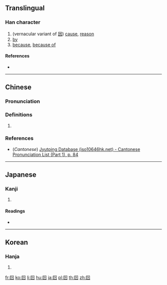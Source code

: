 {{character info/new}}
{{also|因}}
==Translingual==

===Han character===
{{Han char|rn=31|rad=囗|as=02|sn=5|four=|canj=WS}}

# (vernacular variant of [[因]]) [[cause]], [[reason]]
# [[by]]
# [[because]], [[because of]]

====References====
* {{Han ref|kx=0216.180|dkj=04678|dj=0439.180|hdz=10711.010|uh=56D9|ud=22233}}

----

==Chinese==
{{zh-forms}}

===Pronunciation===
{{zh-pron
|m=yīn
|c=jan1
|mc=
|oc=
|ma=
|cat=n,prep
}}

===Definitions===
{{zh-hanzi}}

# {{rfdef|lang=zh}}

===References===
* (''Cantonese'') [http://www.iso10646hk.net/jp/document/download.jsp Jyutping Database (iso10646hk.net) - Cantonese Pronunciation List (Part 1), p. 84]

----

==Japanese==

===Kanji===
{{ja-kanji|grade=|rs=囗02}}

# {{defn|lang=ja|sort=囗02}}

====Readings====
* {{ja-readings|on=[[いん]] (in)|kun=[[よる]] (yoru)}}

----

==Korean==

===Hanja===
{{ko-hanja|hangeul=인|rv=in|mr=in}}

# {{defn|lang=ko|sort=囗02}}

[[fr:囙]]
[[ko:囙]]
[[li:囙]]
[[hu:囙]]
[[ja:囙]]
[[pl:囙]]
[[th:囙]]
[[zh:囙]]